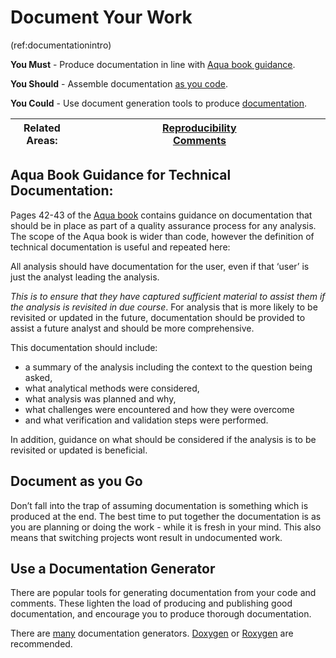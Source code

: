 # Document Your Work {#documentation}

(ref:documentationintro)

**You Must** - Produce documentation in line with [Aqua book guidance](#aqua).

**You Should** - Assemble documentation [as you code](#as_you_go).

**You Could** - Use document generation tools to produce [documentation](#doxygen).

|Related Areas: 	| [Reproducibility](#reproducible) <br> [Comments](#comments)  |
|---------------	|------------------------------------------------------------|

## Aqua Book Guidance for Technical Documentation: {#aqua}
Pages 42-43 of the [Aqua book](https://www.gov.uk/government/publications/the-aqua-book-guidance-on-producing-quality-analysis-for-government) contains guidance on documentation that should be in place as part of a quality assurance process for any analysis. The scope of the Aqua book is wider than code, however the definition of technical documentation is useful and repeated here:

All analysis should have documentation for the user, even if that 'user' is just the analyst leading the analysis.

*This is to ensure that they have captured sufficient material to assist them if the analysis is revisited in due course*.
For analysis that is more likely to be revisited or updated in the future, documentation should be provided to assist a future analyst and should be more comprehensive.

This documentation should include:

* a summary of the analysis including the context to the question being asked,
* what analytical methods were considered,
* what analysis was planned and why,
* what challenges were encountered and how they were overcome
* and what verification and validation steps were performed.

In addition, guidance on what should be considered if the analysis is to be revisited or updated is beneficial.

## Document as you Go {#as_you_go}
Don't fall into the trap of assuming documentation is something which is produced at the end.
The best time to put together the documentation is as you are planning or doing the work - while it is fresh in your mind.
This also means that switching projects wont result in undocumented work.

## Use a Documentation Generator {#doxygen}
There are popular tools for generating documentation from your code and comments. These lighten the load of producing and publishing good documentation, and encourage you to produce thorough documentation.

There are [many](https://en.wikipedia.org/wiki/Comparison_of_documentation_generators) documentation generators.
[Doxygen](http://www.doxygen.nl/) or [Roxygen](https://cran.r-project.org/web/packages/roxygen2/)
are recommended.
